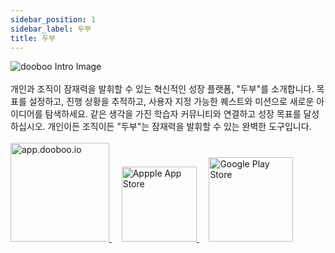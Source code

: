 ```yaml
---
sidebar_position: 1
sidebar_label: 두부
title: 두부
---
```



<img src={doobooIntro} alt="dooboo Intro Image" />
<br />
<br />
개인과 조직이 잠재력을 발휘할 수 있는 혁신적인 성장 플랫폼, "두부"를 소개합니다. 목표를 설정하고, 진행 상황을 추적하고, 사용자 지정 가능한 퀘스트와 미션으로 새로운 아이디어를 탐색하세요. 같은 생각을 가진 학습자 커뮤니티와 연결하고 성장 목표를 달성하십시오. 개인이든 조직이든 "두부"는 잠재력을 발휘할 수 있는 완벽한 도구입니다.
<br />
<br />
<div>
    <a href="https://app.dooboo.io">
        <img src={badgeAppDoobooIo} width="158px"alt="app.dooboo.io" />
    </a>
    &nbsp;&nbsp;&nbsp;
    <a href="https://apps.apple.com/kr/app/dooboo/id1639880015">
        <img src={badgeAppStore} width="120px"alt="Appple App Store" />
    </a>
    &nbsp;&nbsp;&nbsp;
    <a href="https://play.google.com/store/apps/details?id=io.dooboo">
        <img src={badgeGooglePlay} width="135px" alt="Google Play Store" />
    </a>
</div>
